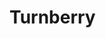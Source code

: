 
# Turnberry
<ProjectDetails
  floatRight
  region="Westerlands"
  house="House Turnberry"
  type="Castle"
  status="Completed"
  warp="/warp turnberry"
  projectLead="lemonbear"
  dateStarted="2014-06-14T07:00:00+00:00"
  dateCompleted="2014-06-14T07:00:00+00:00"
/>
